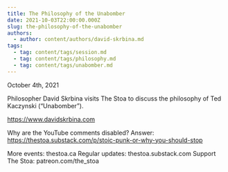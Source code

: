 ```yaml
---
title: The Philosophy of the Unabomber
date: 2021-10-03T22:00:00.000Z
slug: the-philosophy-of-the-unabomber
authors:
  - author: content/authors/david-skrbina.md
tags:
  - tag: content/tags/session.md
  - tag: content/tags/philosophy.md
  - tag: content/tags/unabomber.md
---
```


October 4th, 2021

Philosopher David Skrbina visits The Stoa to discuss the philosophy of Ted Kaczynski (“Unabomber”).

https://www.davidskrbina.com

Why are the YouTube comments disabled? Answer: https://thestoa.substack.com/p/stoic-punk-or-why-you-should-stop

More events: thestoa.ca 
Regular updates: thestoa.substack.com 
Support The Stoa: patreon.com/the_stoa
